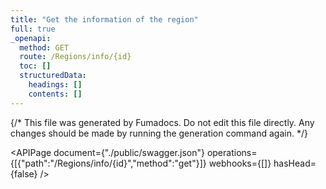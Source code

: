 ```yaml
---
title: "Get the information of the region"
full: true
_openapi:
  method: GET
  route: /Regions/info/{id}
  toc: []
  structuredData:
    headings: []
    contents: []
---
```


{/* This file was generated by Fumadocs.
Do not edit this file directly. Any changes should be made by running the generation command again. */}

<APIPage document={"./public/swagger.json"} operations={[{"path":"/Regions/info/{id}","method":"get"}]} webhooks={[]} hasHead={false} />